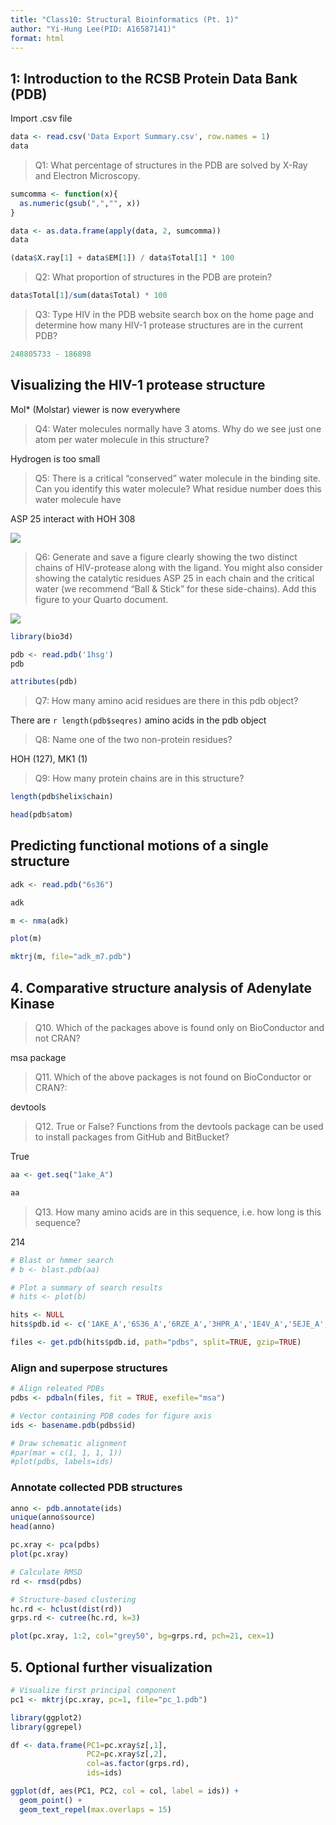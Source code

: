 ```yaml
---
title: "Class10: Structural Bioinformatics (Pt. 1)"
author: "Yi-Hung Lee(PID: A16587141)"
format: html
---
```

## 1: Introduction to the RCSB Protein Data Bank (PDB)

Import .csv file
```r
data <- read.csv('Data Export Summary.csv', row.names = 1)
data
```

> Q1: What percentage of structures in the PDB are solved by X-Ray and Electron Microscopy.

```r
sumcomma <- function(x){
  as.numeric(gsub(",","", x))
}

data <- as.data.frame(apply(data, 2, sumcomma))
data

(data$X.ray[1] + data$EM[1]) / data$Total[1] * 100
```

> Q2: What proportion of structures in the PDB are protein?

```r
data$Total[1]/sum(data$Total) * 100
```


> Q3: Type HIV in the PDB website search box on the home page and determine how many HIV-1 protease structures are in the current PDB?

```r
248805733 - 186898
```


## Visualizing the HIV-1 protease structure

Mol* (Molstar) viewer is now everywhere


> Q4: Water molecules normally have 3 atoms. Why do we see just one atom per water molecule in this structure?

Hydrogen is too small

> Q5: There is a critical “conserved” water molecule in the binding site. Can you identify this water molecule? What residue number does this water molecule have

ASP 25 interact with HOH 308

![](1HSG.png)


> Q6: Generate and save a figure clearly showing the two distinct chains of HIV-protease along with the ligand. You might also consider showing the catalytic residues ASP 25 in each chain and the critical water (we recommend “Ball & Stick” for these side-chains). Add this figure to your Quarto document.

![](1HSG-1.png)

```r
library(bio3d)
```

```r
pdb <- read.pdb('1hsg')
pdb
```

```r
attributes(pdb)
```

> Q7: How many amino acid residues are there in this pdb object?

There are `r length(pdb$seqres)` amino acids in the pdb object

> Q8: Name one of the two non-protein residues?

HOH (127), MK1 (1)

> Q9: How many protein chains are in this structure?

```r
length(pdb$helix$chain)
```


```r
head(pdb$atom)
```

## Predicting functional motions of a single structure

```r
adk <- read.pdb("6s36")
```

```r
adk
```

```r
m <- nma(adk)
```

```r
plot(m)
```

```r
mktrj(m, file="adk_m7.pdb")
```

## 4. Comparative structure analysis of Adenylate Kinase

> Q10. Which of the packages above is found only on BioConductor and not CRAN?

msa package

> Q11. Which of the above packages is not found on BioConductor or CRAN?:

devtools

> Q12. True or False? Functions from the devtools package can be used to install packages from GitHub and BitBucket?

True

```r
aa <- get.seq("1ake_A")
```

```r
aa
```

> Q13. How many amino acids are in this sequence, i.e. how long is this sequence?

214

```r
# Blast or hmmer search 
# b <- blast.pdb(aa)
```

```r
# Plot a summary of search results
# hits <- plot(b)
```

```r
hits <- NULL
hits$pdb.id <- c('1AKE_A','6S36_A','6RZE_A','3HPR_A','1E4V_A','5EJE_A','1E4Y_A','3X2S_A','6HAP_A','6HAM_A','4K46_A','3GMT_A','4PZL_A')
```

```r
files <- get.pdb(hits$pdb.id, path="pdbs", split=TRUE, gzip=TRUE)
```

### Align and superpose structures

```r
# Align releated PDBs
pdbs <- pdbaln(files, fit = TRUE, exefile="msa")
```

```r
# Vector containing PDB codes for figure axis
ids <- basename.pdb(pdbs$id)

# Draw schematic alignment
#par(mar = c(1, 1, 1, 1))
#plot(pdbs, labels=ids)
```

### Annotate collected PDB structures

```r
anno <- pdb.annotate(ids)
unique(anno$source)
head(anno)
```

```r
pc.xray <- pca(pdbs)
plot(pc.xray)
```

```r
# Calculate RMSD
rd <- rmsd(pdbs)

# Structure-based clustering
hc.rd <- hclust(dist(rd))
grps.rd <- cutree(hc.rd, k=3)

plot(pc.xray, 1:2, col="grey50", bg=grps.rd, pch=21, cex=1)
```

## 5. Optional further visualization

```r
# Visualize first principal component
pc1 <- mktrj(pc.xray, pc=1, file="pc_1.pdb")
```

```r
library(ggplot2)
library(ggrepel)

df <- data.frame(PC1=pc.xray$z[,1], 
                 PC2=pc.xray$z[,2], 
                 col=as.factor(grps.rd),
                 ids=ids)

ggplot(df, aes(PC1, PC2, col = col, label = ids)) +
  geom_point() +
  geom_text_repel(max.overlaps = 15)
```

